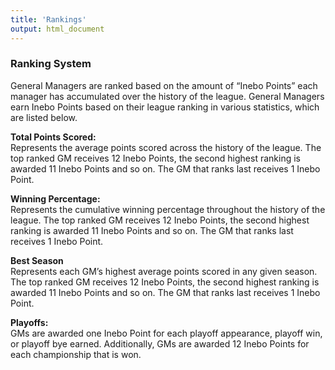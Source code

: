 ```yaml
---
title: 'Rankings'
output: html_document
---
```


### Ranking System  
General Managers are ranked based on the amount of "Inebo Points" each manager has accumulated over the history of the league. General Managers earn Inebo Points based on their league ranking in various statistics, which are listed below.

**Total Points Scored:**  
Represents the average points scored across the history of the league. The top ranked GM receives 12 Inebo Points, the second highest ranking is awarded 11 Inebo Points and so on. The GM that ranks last receives 1 Inebo Point.

**Winning Percentage:**   
Represents the cumulative winning percentage throughout the history of the league. The top ranked GM receives 12 Inebo Points, the second highest ranking is awarded 11 Inebo Points and so on. The GM that ranks last receives 1 Inebo Point.  

**Best Season**   
Represents each GM's highest average points scored in any given season. The top ranked GM receives 12 Inebo Points, the second highest ranking is awarded 11 Inebo Points and so on. The GM that ranks last receives 1 Inebo Point.  

**Playoffs:**   
GMs are awarded one Inebo Point for each playoff appearance, playoff win, or playoff bye earned. Additionally, GMs are awarded 12 Inebo Points for each championship that is won.
